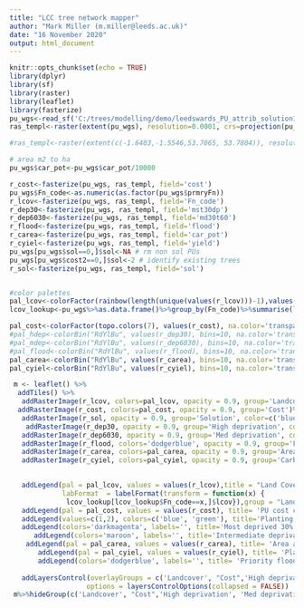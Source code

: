 ```yaml
---
title: "LCC tree network mapper"
author: "Mark Miller (m.miller@leeds.ac.uk)"
date: "16 November 2020"
output: html_document
---
```


```r
knitr::opts_chunk$set(echo = TRUE)
library(dplyr)
library(sf)
library(raster)
library(leaflet)
library(fasterize)
pu_wgs<-read_sf('C:/trees/modelling/demo/leedswards_PU_attrib_solution1_wgs.shp')
ras_templ<-raster(extent(pu_wgs), resolution=0.0001, crs=projection(pu_wgs))# approx 5m  extent

#ras_templ<-raster(extent(c(-1.6403,-1.5546,53.7065, 53.7804)), resolution=0.00005, crs=projection(pu_wgs))## Morley demo

# area m2 to ha
pu_wgs$car_pot<-pu_wgs$car_pot/10000

r_cost<-fasterize(pu_wgs, ras_templ, field='cost')
pu_wgs$Fn_code<-as.numeric(as.factor(pu_wgs$prmryFn))
r_lcov<-fasterize(pu_wgs, ras_templ, field='Fn_code')
r_dep30<-fasterize(pu_wgs, ras_templ, field='mst30dp')
r_dep6030<-fasterize(pu_wgs, ras_templ, field='md30t60')
r_flood<-fasterize(pu_wgs, ras_templ, field='flood')
r_carea<-fasterize(pu_wgs, ras_templ, field='car_pot')
r_cyiel<-fasterize(pu_wgs, ras_templ, field='yield')
pu_wgs[pu_wgs$sol==0,]$sol<-NA # rm non sol PUs
pu_wgs[pu_wgs$cost2==0,]$sol<-2 # identify existing trees
r_sol<-fasterize(pu_wgs, ras_templ, field='sol')


#color palettes
pal_lcov<-colorFactor(rainbow(length(unique(values(r_lcov)))-1),values(r_lcov), na.color='transparent')
lcov_lookup<-pu_wgs%>%as.data.frame()%>%group_by(Fn_code)%>%summarise(lcov=first(prmryFn))%>%filter(Fn_code%in%unique(values(r_lcov)))

pal_cost<-colorFactor(topo.colors(7), values(r_cost), na.color='transparent')
#pal_hdep<-colorBin("RdYlBu", values(r_dep30), bins=10, na.color='transparent')
#pal_mdep<-colorBin("RdYlBu", values(r_dep6030), bins=10, na.color='transparent')
#pal_flood<-colorBin("RdYlBu", values(r_flood), bins=10, na.color='transparent')
pal_carea<-colorBin("RdYlBu", values(r_carea), bins=10, na.color='transparent')
pal_cyiel<-colorBin("RdYlBu", values(r_cyiel), bins=10, na.color='transparent')

 m <- leaflet() %>%
  addTiles() %>% 
   addRasterImage(r_lcov, colors=pal_lcov, opacity = 0.9, group='Landcover')%>%
  addRasterImage(r_cost, colors=pal_cost, opacity = 0.9, group='Cost')%>%
   addRasterImage(r_sol, opacity = 0.9, group='Solution', color=c('blue', 'green'))%>%
    addRasterImage(r_dep30, opacity = 0.9, group='High deprivation', colors='darkmagenta')%>%
   addRasterImage(r_dep6030, opacity = 0.9, group='Med deprivation', colors='maroon')%>%
   addRasterImage(r_flood, colors='dodgerblue', opacity = 0.9, group='Flood priority')%>%
   addRasterImage(r_carea, colors=pal_carea, opacity = 0.9, group='Area to plant')%>%
   addRasterImage(r_cyiel, colors=pal_cyiel, opacity = 0.9, group='Carbon seq. yield')%>%
   

   addLegend(pal = pal_lcov, values = values(r_lcov),title = "Land Cover",
             labFormat  = labelFormat(transform = function(x) {
              lcov_lookup[lcov_lookup$Fn_code==x,]$lcov}),group = "Landcover", position = "bottomleft")%>%
   addLegend(pal = pal_cost, values = values(r_cost), title= 'PU cost category', group = "Cost", position = "bottomleft")%>%
   addLegend(values=c(1,2), colors=c('blue', 'green'), title='Planting network', labels=c('new planting', 'existing trees'), group = "Solution", position = "bottomleft")%>%
   addLegend(colors='darkmagenta', labels='', title='Most deprived 30%', group = "High deprivation", position = "bottomleft")%>%
      addLegend(colors='maroon', labels='', title='Intermediate deprivation', group = "Med deprivation", position = "bottomleft")%>%
    addLegend(pal = pal_carea, values = values(r_carea), title= 'Area available for planting (ha)', group = "Area to plant", position = "bottomleft")%>%
       addLegend(pal = pal_cyiel, values = values(r_cyiel), title= 'Planting yield', group = "Carbon seq. yield", position = "bottomleft")%>%
       addLegend(colors='dodgerblue', labels='', title= 'Priority flood planting', group = "Flood priority", position = "bottomleft")%>%
   
   addLayersControl(overlayGroups = c('Landcover', "Cost",'High deprivation', 'Med deprivation', 'Flood priority', 'Area to plant', 'Carbon seq. yield', "Solution"),
                   options = layersControlOptions(collapsed = FALSE))
 m%>%hideGroup(c('Landcover', "Cost",'High deprivation', 'Med deprivation', 'Flood priority', 'Area to plant', 'Carbon seq. yield', "Solution"))

```
